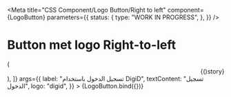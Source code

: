 <!-- @license CC0-1.0 -->


<Meta
  title="CSS Component/Logo Button/Right to left"
  component={LogoButton}
  parameters={{
    status: {
      type: "WORK IN PROGRESS",
    },
  }}
/>

# Button met logo Right-to-left

<Canvas>
  <Story
    name="Right to left"
    decorators={[
      (story) => (
        <div dir="rtl" lang="ar">
          {story()}
        </div>
      ),
    ]}
    args={{
      label: "تسجيل الدخول باستخدام DigiD",
      textContent: "تسجيل الدخول",
      logo: "digid",
    }}
  >
    {LogoButton.bind({})}
  </Story>
</Canvas>
